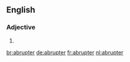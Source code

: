 ==English==

===Adjective===
{{head|en|adjective comparative form}}

# {{en-comparative of|abrupt}}

[[br:abrupter]]
[[de:abrupter]]
[[fr:abrupter]]
[[nl:abrupter]]